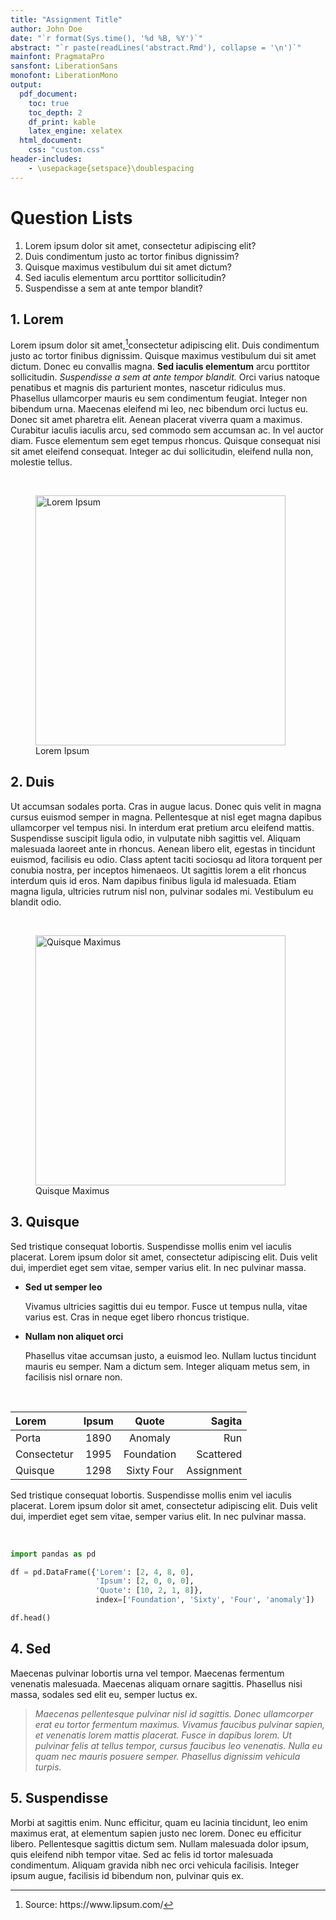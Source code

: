 ```yaml
---
title: "Assignment Title"
author: John Doe
date: "`r format(Sys.time(), '%d %B, %Y')`"
abstract: "`r paste(readLines('abstract.Rmd'), collapse = '\n')`"
mainfont: PragmataPro
sansfont: LiberationSans
monofont: LiberationMono
output:
  pdf_document:
    toc: true
    toc_depth: 2
    df_print: kable
    latex_engine: xelatex
  html_document:
    css: "custom.css"
header-includes:
    - \usepackage{setspace}\doublespacing
---
```

\newfontfamily\pragmata{PragmataPro}
\newfontfamily\signika{Signika}
\newfontfamily\libera{LiberationSans}

\newpage

# Question Lists

1. Lorem ipsum dolor sit amet, consectetur adipiscing elit?
2. Duis condimentum justo ac tortor finibus dignissim?
3. Quisque maximus vestibulum dui sit amet dictum?
4. Sed iaculis elementum arcu porttitor sollicitudin?
5. Suspendisse a sem at ante tempor blandit?


\pragmata

## 1. Lorem

\libera
Lorem ipsum dolor sit amet,[^1]consectetur adipiscing elit. Duis condimentum justo ac tortor finibus dignissim. Quisque maximus vestibulum dui sit amet dictum. Donec eu convallis magna. **Sed iaculis elementum** arcu porttitor sollicitudin. *Suspendisse a sem at ante tempor blandit.* Orci varius natoque penatibus et magnis dis parturient montes, nascetur ridiculus mus. Phasellus ullamcorper mauris eu sem condimentum feugiat. Integer non bibendum urna. Maecenas eleifend mi leo, nec bibendum orci luctus eu. Donec sit amet pharetra elit. Aenean placerat viverra quam a maximus. Curabitur iaculis iaculis arcu, sed commodo sem accumsan ac. In vel auctor diam. Fusce elementum sem eget tempus rhoncus. Quisque consequat nisi sit amet eleifend consequat. Integer ac dui sollicitudin, eleifend nulla non, molestie tellus.

&nbsp;

![Lorem Ipsum](fig/lorem-ale.jpg){width=400px}

[^1]: Source: https://www.lipsum.com/

\pragmata

## 2. Duis

\libera
Ut accumsan sodales porta. Cras in augue lacus. Donec quis velit in magna cursus euismod semper in magna. Pellentesque at nisl eget magna dapibus ullamcorper vel tempus nisi. In interdum erat pretium arcu eleifend mattis. Suspendisse suscipit ligula odio, in vulputate nibh sagittis vel. Aliquam malesuada laoreet ante in rhoncus. Aenean libero elit, egestas in tincidunt euismod, facilisis eu odio. Class aptent taciti sociosqu ad litora torquent per conubia nostra, per inceptos himenaeos. Ut sagittis lorem a elit rhoncus interdum quis id eros. Nam dapibus finibus ligula id malesuada. Etiam magna ligula, ultricies rutrum nisl non, pulvinar sodales mi. Vestibulum eu blandit odio.

&nbsp;

![Quisque Maximus](fig/lorem-rachel.jpg){width=400px}

\pragmata


\newpage

## 3. Quisque

\libera
Sed tristique consequat lobortis. Suspendisse mollis enim vel iaculis placerat. Lorem ipsum dolor sit amet, consectetur adipiscing elit. Duis velit dui, imperdiet eget sem vitae, semper varius elit. In nec pulvinar massa.

- **Sed ut semper leo**

  Vivamus ultricies sagittis dui eu tempor. Fusce ut tempus nulla, vitae varius est. Cras in neque eget libero rhoncus tristique.

- **Nullam non aliquet orci**

  Phasellus vitae accumsan justo, a euismod leo. Nullam luctus tincidunt mauris eu semper. Nam a dictum sem. Integer aliquam metus sem, in facilisis nisl ornare non.

\pragmata

&nbsp;

| Lorem       | Ipsum | Quote      | Sagita     |
|:----------- |:-----:|:----------:| ----------:|
| Porta       | 1890  | Anomaly    | Run        |
| Consectetur | 1995  | Foundation | Scattered  |
| Quisque     | 1298  | Sixty Four | Assignment |

Sed tristique consequat lobortis. Suspendisse mollis enim vel iaculis placerat. Lorem ipsum dolor sit amet, consectetur adipiscing elit. Duis velit dui, imperdiet eget sem vitae, semper varius elit. In nec pulvinar massa.

&nbsp;

```python

import pandas as pd

df = pd.DataFrame({'Lorem': [2, 4, 8, 0],
                   'Ipsum': [2, 0, 0, 0],
                   'Quote': [10, 2, 1, 8]},
                   index=['Foundation', 'Sixty', 'Four', 'anomaly'])

df.head()
```
\pragmata

## 4. Sed

\libera
Maecenas pulvinar lobortis urna vel tempor. Maecenas fermentum venenatis malesuada. Maecenas aliquam ornare sagittis. Phasellus nisi massa, sodales sed elit eu, semper luctus ex.

> *Maecenas pellentesque pulvinar nisl id sagittis. Donec ullamcorper erat eu tortor fermentum maximus. Vivamus faucibus pulvinar sapien, et venenatis lorem mattis placerat. Fusce in dapibus lorem. Ut pulvinar felis at tellus tempor, cursus faucibus leo venenatis. Nulla eu quam nec mauris posuere semper. Phasellus dignissim vehicula turpis.*

\pragmata


## 5. Suspendisse

\libera
Morbi at sagittis enim. Nunc efficitur, quam eu lacinia tincidunt, leo enim maximus erat, at elementum sapien justo nec lorem. Donec eu efficitur libero. Pellentesque sagittis dictum sem. Nullam malesuada dolor ipsum, quis eleifend nibh tempor vitae. Sed ac felis id tortor malesuada condimentum. Aliquam gravida nibh nec orci vehicula facilisis. Integer ipsum augue, facilisis id bibendum non, pulvinar quis ex. 

